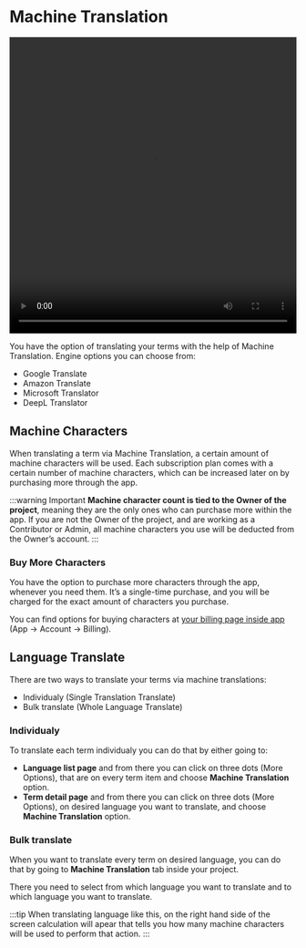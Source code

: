 # Machine Translation

<video width="100%" height="520" controls>
  <source
    src="/features/machine-translations/Translized_-_ML.mp4"
    type="video/mp4"
  />
</video>

You have the option of translating your terms with the help of Machine Translation. Engine options you can choose from:

- Google Translate
- Amazon Translate
- Microsoft Translator
- DeepL Translator

## Machine Characters

When translating a term via Machine Translation, a certain amount of machine characters will be used. Each subscription plan comes with a certain number of machine characters, which can be increased later on by purchasing more through the app.

:::warning Important
**Machine character count is tied to the Owner of the project**, meaning they are the only ones who can purchase more within the app. If you are not the Owner of the project, and are working as a Contributor or Admin, all machine characters you use will be deducted from the Owner’s account.
:::

### Buy More Characters

You have the option to purchase more characters through the app, whenever you need them. It’s a single-time purchase, and you will be charged for the exact amount of characters you purchase.

You can find options for buying characters at [your billing page inside app](https://app.translized.com/account/billing) (App -> Account -> Billing).

## Language Translate

There are two ways to translate your terms via machine translations:

- Individualy (Single Translation Translate)
- Bulk translate (Whole Language Translate)

### Individualy

To translate each term individualy you can do that by either going to:

- **Language list page** and from there you can click on three dots (More Options), that are on every term item and choose **Machine Translation** option.
- **Term detail page** and from there you can click on three dots (More Options), on desired language you want to translate, and choose **Machine Translation** option.

### Bulk translate

When you want to translate every term on desired language, you can do that by going to **Machine Translation** tab inside your project.

There you need to select from which language you want to translate and to which language you want to translate.

:::tip
When translating language like this, on the right hand side of the screen calculation will apear that tells you how many machine characters will be used to perform that action.
:::
